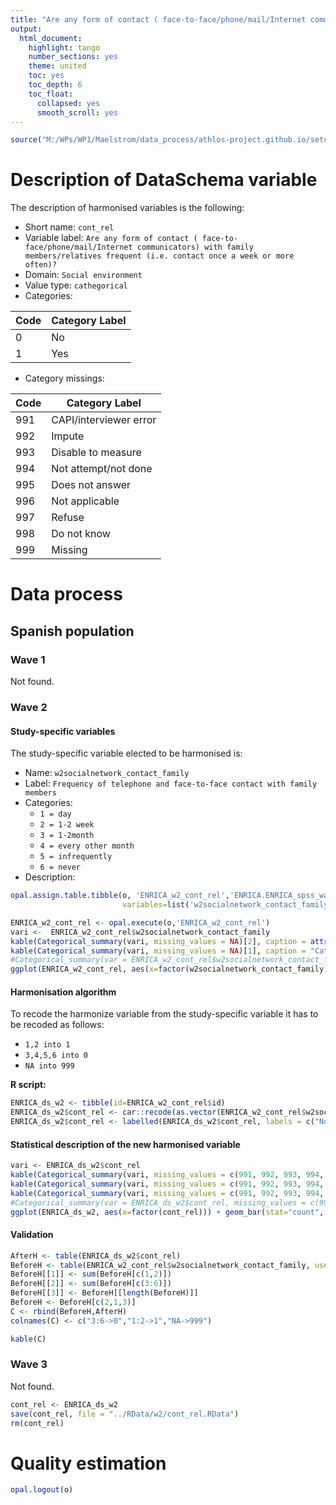 ```yaml
---
title: "Are any form of contact ( face-to-face/phone/mail/Internet communicators) with family members/relatives frequent (i.e. contact once a week or more often)?"
output:
  html_document:
    highlight: tango
    number_sections: yes
    theme: united
    toc: yes
    toc_depth: 6
    toc_float:
      collapsed: yes
      smooth_scroll: yes
---
```


<!-- ########################################################## --> 

<!-- # Installation, loading packages -->
<!-- **R script:** -->

```r
source("M:/WPs/WP1/Maelstrom/data_process/athlos-project.github.io/setup_ania.r")
```

<!-- ########################################################## --> 



# Description of DataSchema variable

The description of harmonised variables is the following:

* Short name: `cont_rel`
* Variable label: `Are any form of contact ( face-to-face/phone/mail/Internet communicators) with family members/relatives frequent (i.e. contact once a week or more often)?`
* Domain: `Social environment`
* Value type: `cathegorical`
* Categories:

**Code** | **Category Label**
-------- | ------------------
0        | No
1        | Yes


* Category missings: 

**Code** | **Category Label**
----| ------------------
991 | CAPI/interviewer error
992 | Impute
993 | Disable to measure
994 | Not attempt/not done
995 | Does not answer
996 | Not applicable
997 | Refuse
998 | Do not know
999 | Missing


<!-- ########################################################## --> 

# Data process

## Spanish population
### Wave 1
Not found.


### Wave 2

#### Study-specific variables

The study-specific variable elected to be harmonised is:

* Name: `w2socialnetwork_contact_family`
* Label: `Frequency of telephone and face-to-face contact with family members`
* Categories:
    + `1 = day`
    + `2 = 1-2 week`
    + `3 = 1-2month`
    + `4 = every other month`
    + `5 = infrequently`
    + `6 = never`

* Description: 
```r
opal.assign.table.tibble(o, 'ENRICA_w2_cont_rel','ENRICA.ENRICA_spss_wave2',
                         variables=list('w2socialnetwork_contact_family'), missings = TRUE)
```

```r
ENRICA_w2_cont_rel <- opal.execute(o,'ENRICA_w2_cont_rel')
vari <-  ENRICA_w2_cont_rel$w2socialnetwork_contact_family
kable(Categorical_summary(vari, missing_values = NA)[2], caption = attributes(vari)$`spss::shortName`)
kable(Categorical_summary(vari, missing_values = NA)[1], caption = "Category")
#Categorical_summary(var = ENRICA_w2_cont_rel$w2socialnetwork_contact_family, missing_values = NA)
ggplot(ENRICA_w2_cont_rel, aes(x=factor(w2socialnetwork_contact_family))) + geom_bar(stat="count", width=0.4, fill="steelblue") + xlab("Frequency of telephone and face-to-face contact with family members") + ylab("Frequency")
```

#### Harmonisation algorithm
To recode the harmonize variable from the study-specific variable it has to be recoded as follows:  

* `1,2 into 1`
* `3,4,5,6 into 0`
* `NA into 999`

**R script:**

```r
ENRICA_ds_w2 <- tibble(id=ENRICA_w2_cont_rel$id)
ENRICA_ds_w2$cont_rel <- car::recode(as.vector(ENRICA_w2_cont_rel$w2socialnetwork_contact_family), "1:2='1'; 3:6='0'; NA='999'")
ENRICA_ds_w2$cont_rel <- labelled(ENRICA_ds_w2$cont_rel, labels = c("No"=0, "Yes"=1, "Missing"=999, "Do not know"=998, "Refuse"=997, "Not applicable"=996, "Don't answer"=995,  "Not attempt/not done/not yet recorded"=994, "Disable to measure"=993, "Impute"=992, "CAPI/interviewer error"=991))
```

#### Statistical description of the new harmonised variable
```r
vari <- ENRICA_ds_w2$cont_rel
kable(Categorical_summary(vari, missing_values = c(991, 992, 993, 994, 995, 996, 997, 998, 999))[3]) 
kable(Categorical_summary(vari, missing_values = c(991, 992, 993, 994, 995, 996, 997, 998, 999))[1], caption = "Category")
kable(Categorical_summary(vari, missing_values = c(991, 992, 993, 994, 995, 996, 997, 998, 999))[2], caption = "Type of missing")
#Categorical_summary(var = ENRICA_ds_w2$cont_rel, missing_values = c(991, 992, 993, 994, 995, 996, 997, 998, 999))
ggplot(ENRICA_ds_w2, aes(x=factor(cont_rel))) + geom_bar(stat="count", width=0.4, fill="steelblue") + xlab("Are any form of contact ( face-to-face/phone/mail/Internet communicators) with family members/relatives frequent?") + ylab("Frequency")
```

#### Validation
```r
AfterH <- table(ENRICA_ds_w2$cont_rel)
BeforeH <- table(ENRICA_w2_cont_rel$w2socialnetwork_contact_family, useNA='ifany')
BeforeH[[1]] <- sum(BeforeH[c(1,2)])
BeforeH[[2]] <- sum(BeforeH[c(3:6)])
BeforeH[[3]] <- BeforeH[[length(BeforeH)]]
BeforeH <- BeforeH[c(2,1,3)]
C <- rbind(BeforeH,AfterH)
colnames(C) <- c("3:6->0","1:2->1","NA->999")

kable(C)
```

### Wave 3
Not found.


```r
cont_rel <- ENRICA_ds_w2
save(cont_rel, file = "../RData/w2/cont_rel.RData")
rm(cont_rel)

```

# Quality estimation
```r
opal.logout(o)
```